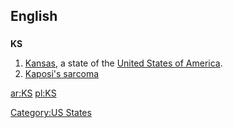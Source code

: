 {{see|ks}}

==English==

==={{Abbreviation}}===
'''KS'''

# [[Kansas]], a state of the [[United States of America]].
# [[w:Kaposi's sarcoma|Kaposi's sarcoma]]

[[Category:US States]]

[[ar:KS]]
[[pl:KS]]